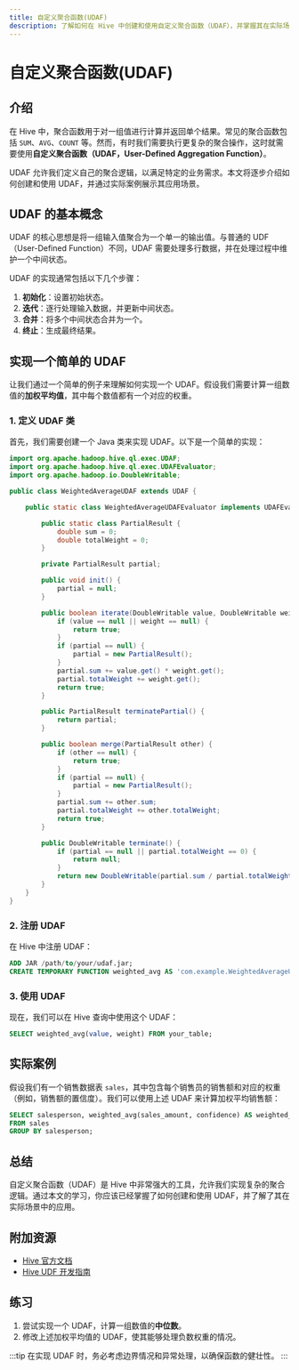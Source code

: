 ```yaml
---
title: 自定义聚合函数(UDAF)
description: 了解如何在 Hive 中创建和使用自定义聚合函数（UDAF），并掌握其在实际场景中的应用。
---
```


# 自定义聚合函数(UDAF)

## 介绍

在 Hive 中，聚合函数用于对一组值进行计算并返回单个结果。常见的聚合函数包括 `SUM`、`AVG`、`COUNT` 等。然而，有时我们需要执行更复杂的聚合操作，这时就需要使用**自定义聚合函数（UDAF，User-Defined Aggregation Function）**。

UDAF 允许我们定义自己的聚合逻辑，以满足特定的业务需求。本文将逐步介绍如何创建和使用 UDAF，并通过实际案例展示其应用场景。

## UDAF 的基本概念

UDAF 的核心思想是将一组输入值聚合为一个单一的输出值。与普通的 UDF（User-Defined Function）不同，UDAF 需要处理多行数据，并在处理过程中维护一个中间状态。

UDAF 的实现通常包括以下几个步骤：

1. **初始化**：设置初始状态。
2. **迭代**：逐行处理输入数据，并更新中间状态。
3. **合并**：将多个中间状态合并为一个。
4. **终止**：生成最终结果。

## 实现一个简单的 UDAF

让我们通过一个简单的例子来理解如何实现一个 UDAF。假设我们需要计算一组数值的**加权平均值**，其中每个数值都有一个对应的权重。

### 1. 定义 UDAF 类

首先，我们需要创建一个 Java 类来实现 UDAF。以下是一个简单的实现：

```java
import org.apache.hadoop.hive.ql.exec.UDAF;
import org.apache.hadoop.hive.ql.exec.UDAFEvaluator;
import org.apache.hadoop.io.DoubleWritable;

public class WeightedAverageUDAF extends UDAF {

    public static class WeightedAverageUDAFEvaluator implements UDAFEvaluator {

        public static class PartialResult {
            double sum = 0;
            double totalWeight = 0;
        }

        private PartialResult partial;

        public void init() {
            partial = null;
        }

        public boolean iterate(DoubleWritable value, DoubleWritable weight) {
            if (value == null || weight == null) {
                return true;
            }
            if (partial == null) {
                partial = new PartialResult();
            }
            partial.sum += value.get() * weight.get();
            partial.totalWeight += weight.get();
            return true;
        }

        public PartialResult terminatePartial() {
            return partial;
        }

        public boolean merge(PartialResult other) {
            if (other == null) {
                return true;
            }
            if (partial == null) {
                partial = new PartialResult();
            }
            partial.sum += other.sum;
            partial.totalWeight += other.totalWeight;
            return true;
        }

        public DoubleWritable terminate() {
            if (partial == null || partial.totalWeight == 0) {
                return null;
            }
            return new DoubleWritable(partial.sum / partial.totalWeight);
        }
    }
}
```

### 2. 注册 UDAF

在 Hive 中注册 UDAF：

```sql
ADD JAR /path/to/your/udaf.jar;
CREATE TEMPORARY FUNCTION weighted_avg AS 'com.example.WeightedAverageUDAF';
```

### 3. 使用 UDAF

现在，我们可以在 Hive 查询中使用这个 UDAF：

```sql
SELECT weighted_avg(value, weight) FROM your_table;
```

## 实际案例

假设我们有一个销售数据表 `sales`，其中包含每个销售员的销售额和对应的权重（例如，销售额的置信度）。我们可以使用上述 UDAF 来计算加权平均销售额：

```sql
SELECT salesperson, weighted_avg(sales_amount, confidence) AS weighted_avg_sales
FROM sales
GROUP BY salesperson;
```

## 总结

自定义聚合函数（UDAF）是 Hive 中非常强大的工具，允许我们实现复杂的聚合逻辑。通过本文的学习，你应该已经掌握了如何创建和使用 UDAF，并了解了其在实际场景中的应用。

## 附加资源

- [Hive 官方文档](https://cwiki.apache.org/confluence/display/Hive/LanguageManual+UDF)
- [Hive UDF 开发指南](https://cwiki.apache.org/confluence/display/Hive/HivePlugins)

## 练习

1. 尝试实现一个 UDAF，计算一组数值的**中位数**。
2. 修改上述加权平均值的 UDAF，使其能够处理负数权重的情况。

:::tip
在实现 UDAF 时，务必考虑边界情况和异常处理，以确保函数的健壮性。
:::